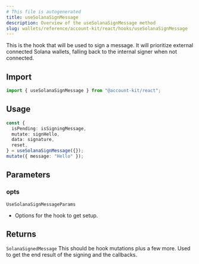 ```yaml
---
# This file is autogenerated
title: useSolanaSignMessage
description: Overview of the useSolanaSignMessage method
slug: wallets/reference/account-kit/react/hooks/useSolanaSignMessage
---
```


This is the hook that will be used to sign a message. It will prioritize external
connected Solana wallets, falling back to the internal signer when not connected.

## Import

```ts
import { useSolanaSignMessage } from "@account-kit/react";
```

## Usage

```ts
const {
  isPending: isSigningMessage,
  mutate: signHello,
  data: signature,
  reset,
} = useSolanaSignMessage({});
mutate({ message: "Hello" });
```

## Parameters

### opts

`UseSolanaSignMessageParams`

- Options for the hook to get setup.

## Returns

`SolanaSignedMessage`
This should be hook mutations plus a few more. Used to get the end result of the signing and the callbacks.
